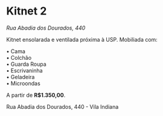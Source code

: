 
# Kitnet 2
_Rua Abadia dos Dourados, 440_

Kitnet ensolarada e ventilada próxima à USP. 
Mobiliada com:

• Cama  
• Colchão  
• Guarda Roupa  
• Escrivaninha  
• Geladeira  
• Microondas

A partir de **R$1.350,00**.

Rua Abadia dos Dourados, 440 - Vila Indiana

<ContactButton name="Abadia dos Dourados" />
